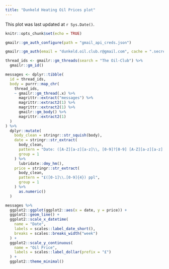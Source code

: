 ```yaml
---
title: "Dunkeld Heating Oil Prices plot"
---
```


This plot was last updated at `r Sys.Date()`.

```r
knitr::opts_chunk$set(echo = TRUE)
```
```r
gmailr::gm_auth_configure(path = "gmail_api_creds.json")

gmailr::gm_auth(email = "dunkeld.oil.club.r@gmail.com", cache = ".secret")
```
```r
thread_ids <- gmailr::gm_threads(search = "The Oil-Club") %>%
  gmailr::gm_id()

messages <- dplyr::tibble(
  id = thread_ids,
  body = purrr::map_chr(
    thread_ids,
    ~ gmailr::gm_thread(.x) %>%
      magrittr::extract("messages") %>%
      magrittr::extract2(1) %>%
      magrittr::extract2(1) %>%
      gmailr::gm_body() %>%
      magrittr::extract2(1)
  )
) %>%
  dplyr::mutate(
    body_clean = stringr::str_squish(body),
    date = stringr::str_extract(
      body_clean,
      pattern = "Date: ([A-Z][a-z][a-z]\\, [0-9]?[0-9] [A-Z][a-z][a-z] [0-9]{4} at [0-2][0-9]\\:[0-6][0-9])\\b",
      group = 1
    ) %>%
      lubridate::dmy_hm(),
    price = stringr::str_extract(
      body_clean,
      pattern = "£([0-1]\\.[0-9]{4}) ppl",
      group = 1
    ) %>%
      as.numeric()
  )
```


```r
messages %>%
  ggplot2::ggplot(ggplot2::aes(x = date, y = price)) +
  ggplot2::geom_line() +
  ggplot2::scale_x_datetime(
    name = "Date",
    labels = scales::label_date_short(),
    breaks = scales::breaks_width("week")
  ) +
  ggplot2::scale_y_continuous(
    name = "Oil Price",
    labels = scales::label_dollar(prefix = "£")
  ) +
  ggplot2::theme_minimal()
```
